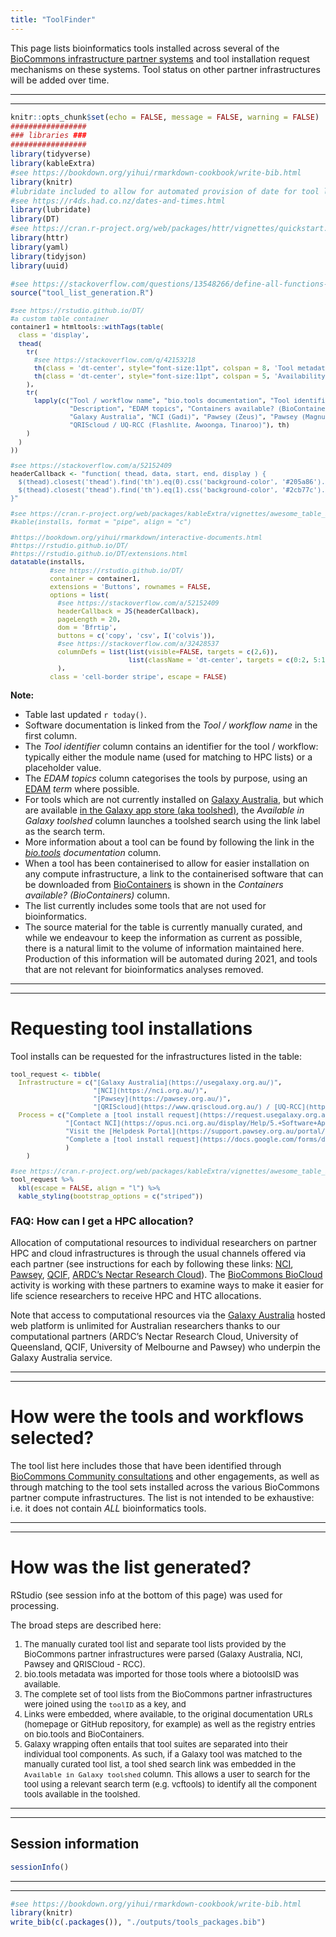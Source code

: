```yaml
---
title: "ToolFinder"
---
```


<style type="text/css">
.main-container {
  max-width: 1500px;
  margin-left: auto;
  margin-right: auto;
}
</style>


This page lists bioinformatics tools installed across several of the [BioCommons infrastructure partner systems](http://support.biocommons.org.au/support/solutions/articles/6000251977-compute-systems-at-the-biocommons-partner-infrastructures) and tool installation request mechanisms on these systems. Tool status on other partner infrastructures will be added over time.

-----

-----

```r
knitr::opts_chunk$set(echo = FALSE, message = FALSE, warning = FALSE)
#################
### libraries ###
#################
library(tidyverse)
library(kableExtra)
#see https://bookdown.org/yihui/rmarkdown-cookbook/write-bib.html
library(knitr)
#lubridate included to allow for automated provision of date for tool list update
#see https://r4ds.had.co.nz/dates-and-times.html
library(lubridate)
library(DT)
#see https://cran.r-project.org/web/packages/httr/vignettes/quickstart.html
library(httr)
library(yaml)
library(tidyjson)
library(uuid)
```

```r
#see https://stackoverflow.com/questions/13548266/define-all-functions-in-one-r-file-call-them-from-another-r-file-how-if-pos
source("tool_list_generation.R")
```

<a name="tool_information"></a>

<font size="2">
```r

#see https://rstudio.github.io/DT/
#a custom table container
container1 = htmltools::withTags(table(
  class = 'display',
  thead(
    tr(
      #see https://stackoverflow.com/q/42153218
      th(class = 'dt-center', style="font-size:11pt", colspan = 8, 'Tool metadata'),
      th(class = 'dt-center', style="font-size:11pt", colspan = 5, 'Availability on Australian compute infrastructures')
    ),
    tr(
      lapply(c("Tool / workflow name", "bio.tools documentation", "Tool identifier (module name / bio.tools ID / placeholder)",
               "Description", "EDAM topics", "Containers available? (BioContainers)", "License", "Available in Galaxy toolshed", 
               "Galaxy Australia", "NCI (Gadi)", "Pawsey (Zeus)", "Pawsey (Magnus)", 
               "QRIScloud / UQ-RCC (Flashlite, Awoonga, Tinaroo)"), th)
    )
  )
))

#see https://stackoverflow.com/a/52152409
headerCallback <- "function( thead, data, start, end, display ) {
  $(thead).closest('thead').find('th').eq(0).css('background-color', '#205a86').css('color', '#ffffff');
  $(thead).closest('thead').find('th').eq(1).css('background-color', '#2cb77c').css('color', '#ffffff');
}"

#see https://cran.r-project.org/web/packages/kableExtra/vignettes/awesome_table_in_html.html
#kable(installs, format = "pipe", align = "c")

#https://bookdown.org/yihui/rmarkdown/interactive-documents.html
#https://rstudio.github.io/DT/
#https://rstudio.github.io/DT/extensions.html
datatable(installs,
          #see https://rstudio.github.io/DT/
          container = container1, 
          extensions = 'Buttons', rownames = FALSE,
          options = list(
            #see https://stackoverflow.com/a/52152409
            headerCallback = JS(headerCallback), 
            pageLength = 20, 
            dom = 'Bfrtip', 
            buttons = c('copy', 'csv', I('colvis')),
            #see https://stackoverflow.com/a/32428537
            columnDefs = list(list(visible=FALSE, targets = c(2,6)),
                              list(className = 'dt-center', targets = c(0:2, 5:12)))
            ), 
          class = 'cell-border stripe', escape = FALSE)

```
</font>

**Note:** 

- Table last updated ```r today()```.
- Software documentation is linked from the *Tool / workflow name* in the first column.
- The *Tool identifier* column contains an identifier for the tool / workflow: typically either the module name (used for matching to HPC lists) or a  placeholder value.
- The *EDAM topics* column categorises the tools by purpose, using an [EDAM](https://github.com/edamontology/edamontology) *term* where possible.
- For tools which are not currently installed on [Galaxy Australia](https://usegalaxy.org.au/), but which are available [in the Galaxy app store (aka toolshed)](https://toolshed.g2.bx.psu.edu/), the *Available in Galaxy toolshed* column launches a toolshed search using the link label as the search term.
- More information about a tool can be found by following the link in the *[bio.tools](https://bio.tools/) documentation* column.
- When a tool has been containerised to allow for easier installation on any compute infrastructure, a link to the containerised software that can be downloaded from [BioContainers](https://biocontainers.pro/#/) is shown in the *Containers available? (BioContainers)* column.
- The list currently includes some tools that are not used for bioinformatics.
- The source material for the table is currently manually curated, and while we endeavour to keep the information as current as possible, there is a natural limit to the volume of information maintained here. Production of this information will be automated during 2021, and tools that are not relevant for bioinformatics analyses removed.

-----

-----

<a name="tool_request"></a>

# Requesting tool installations

Tool installs can be requested for the infrastructures listed in the table:

<font size="2">
```r

tool_request <- tibble(
  Infrastructure = c("[Galaxy Australia](https://usegalaxy.org.au/)",
                     "[NCI](https://nci.org.au/)",
                     "[Pawsey](https://pawsey.org.au/)",
                     "[QRIScloud](https://www.qriscloud.org.au/) / [UQ-RCC](https://rcc.uq.edu.au/)"),
  Process = c("Complete a [tool install request](https://request.usegalaxy.org.au/)",
              "[Contact NCI](https://opus.nci.org.au/display/Help/5.+Software+Applications)",
              "Visit the [Helpdesk Portal](https://support.pawsey.org.au/portal/servicedesk/customer/portal) or email: [help@pawsey.org.au](help@pawsey.org.au) with your request",
              "Complete a [tool install request](https://docs.google.com/forms/d/e/1FAIpQLSefKCBkZbTQ-dUyU-pd4ZypkA-TA5GiMgpsJ2slWmD-B6elEg/viewform)"
              )
    )

#see https://cran.r-project.org/web/packages/kableExtra/vignettes/awesome_table_in_html.html
tool_request %>%
  kbl(escape = FALSE, align = "l") %>%
  kable_styling(bootstrap_options = c("striped"))

```
</font>

### FAQ: How can I get a HPC allocation?

Allocation of computational resources to individual researchers on partner HPC and cloud infrastructures is through the usual channels offered via each partner (see instructions for each by following these links: [NCI](https://nci.org.au/users/how-access-nci), [Pawsey](https://support.pawsey.org.au/documentation/display/US/Getting+Access), [QCIF](https://www.qcif.edu.au/services/computing/), [ARDC's Nectar Research Cloud](http://cloud.nectar.org.au/start-now/)). The [BioCommons BioCloud](https://www.biocommons.org.au/biocloud) activity is working with these partners to examine ways to make it easier for life science researchers to receive HPC and HTC allocations.

Note that access to computational resources via the [Galaxy Australia](https://usegalaxy.org.au/) hosted web platform is unlimited for Australian researchers thanks to our computational partners (ARDC's Nectar Research Cloud, University of Queensland, QCIF, University of Melbourne and Pawsey) who underpin the Galaxy Australia service.  

-----

-----

# How were the tools and workflows selected?

The tool list here includes those that have been identified through [BioCommons Community consultations](https://www.biocommons.org.au/get-involved) and other engagements, as well as through matching to the tool sets installed across the various BioCommons partner compute infrastructures. The list is not intended to be exhaustive: i.e. it does not contain *ALL* bioinformatics tools.

-----

-----

# How was the list generated?

RStudio (see session info at the bottom of this page) was used for processing. 

The broad steps are described here:

<font size="2">

1. The manually curated tool list and separate tool lists provided by the BioCommons partner infrastructures were parsed (Galaxy Australia, NCI, Pawsey and QRISCloud - RCC).
2. bio.tools metadata was imported for those tools where a biotoolsID was available.
3. The complete set of tool lists from the BioCommons partner infrastructures were joined using the ```toolID``` as a key, and 
4. Links were embedded, where available, to the original documentation URLs (homepage or GitHub repository, for example) as well as the registry entries on bio.tools and BioContainers.
5. Galaxy wrapping often entails that tool suites are separated into their individual tool components. As such, if a Galaxy tool was matched to the manually curated tool list, a tool shed search link was embedded in the ```Available in Galaxy toolshed``` column. This allows a user to search for the tool using a relevant search term (e.g. vcftools) to identify all the component tools available in the toolshed.

</font>

-----

-----

## Session information

```r
sessionInfo()
```

-----

-----

```r
#see https://bookdown.org/yihui/rmarkdown-cookbook/write-bib.html
library(knitr)
write_bib(c(.packages()), "./outputs/tools_packages.bib")
```
